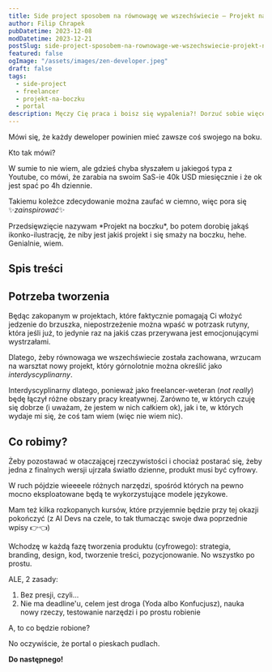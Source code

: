 ```yaml
---
title: Side project sposobem na równowagę we wszechświecie – Projekt na boczku 001
author: Filip Chrapek
pubDatetime: 2023-12-08
modDatetime: 2023-12-21
postSlug: side-project-sposobem-na-rownowage-we-wszechswiecie-projekt-na-boczku-001
featured: false
ogImage: "/assets/images/zen-developer.jpeg"
draft: false
tags:
  - side-project
  - freelancer
  - projekt-na-boczku
  - portal
description: Męczy Cię praca i boisz się wypalenia?! Dorzuć sobie więcej pracy po godzinach i zacznij staczać się w otchłań szaleństwa (nie no jajcuje, będzie git).
---
```


Mówi się, że każdy deweloper powinien mieć zawsze coś swojego na boku.

Kto tak mówi?

W sumie to nie wiem, ale gdzieś chyba słyszałem u jakiegoś typa z Youtube, co mówi, że zarabia na swoim SaS-ie 40k USD miesięcznie i że ok jest spać po 4h dziennie.

Takiemu koleżce zdecydowanie można zaufać w ciemno, więc pora się ✨*zainspirować*✨

<Callout>
Przedsięwzięcie nazywam *Projekt na boczku*, bo potem dorobię jakąś ikonko-ilustrację, że niby jest jakiś projekt i się smaży na boczku, hehe. Genialnie, wiem.
</Callout>

## Spis treści

## Potrzeba tworzenia

Będąc zakopanym w projektach, które faktycznie pomagają Ci włożyć jedzenie do brzuszka, niepostrzeżenie można wpaść w potrzask rutyny, która jeśli już, to jedynie raz na jakiś czas przerywana jest emocjonującymi wystrzałami. 

Dlatego, żeby równowaga we wszechświecie została zachowana, wrzucam na warsztat nowy projekt, który górnolotnie można określić jako *interdyscyplinarny*.

Interdyscyplinarny dlatego, ponieważ jako freelancer-weteran (*not really*) będę łączył różne obszary pracy kreatywnej. Zarówno te, w których czuję się dobrze (i uważam, że jestem w nich całkiem ok), jak i te, w których wydaje mi się, że coś tam wiem (więc nie wiem nic).

## Co robimy?

Żeby pozostawać w otaczającej rzeczywistości i chociaż postarać się, żeby jedna z finalnych wersji ujrzała światło dzienne, produkt musi być cyfrowy.

W ruch pójdzie wieeeele różnych narzędzi, spośród których na pewno mocno eksploatowane będą te wykorzystujące modele językowe.

Mam też kilka rozkopanych kursów, które przyjemnie będzie przy tej okazji pokończyć (z AI Devs na czele, to tak tłumacząc swoje dwa poprzednie wpisy 👉👈)

Wchodzę w każdą fazę tworzenia produktu (cyfrowego): strategia, branding, design, kod, tworzenie treści, pozycjonowanie. No wszystko po prostu.

ALE, 2 zasady:

1. Bez presji, czyli...
2. Nie ma deadline'u, celem jest droga (Yoda albo Konfucjusz), nauka nowy rzeczy, testowanie narzędzi i po prostu robienie

A, to co będzie robione?

No oczywiście, że portal o pieskach pudlach.

**Do następnego!**

